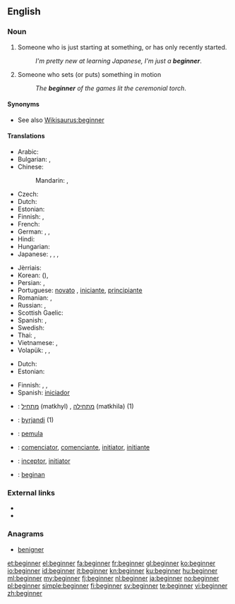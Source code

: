 ==English==

===Noun===
{{en-noun}}

# Someone who is just starting at something, or has only recently started.
#: ''I'm pretty new at learning Japanese, I'm just a '''beginner'''''.
# Someone who sets (or puts) something in motion
#: ''The '''beginner''' of the games lit the ceremonial torch''.

====Synonyms====
* See also [[Wikisaurus:beginner]]

====Translations====
{{trans-top|someone who just recently started}}
* Arabic: {{t-|ar|مُبْتَدِئ|m|tr=mubtadi'}}
* Bulgarian: {{t+|bg|начинаещ|m|tr=nachinaješt}}, {{t+|bg|новак|m|tr=novak}}
* Chinese:
*: Mandarin: {{t|cmn|初學者|sc=Hani}}, {{t-|cmn|初学者|tr=chūxuézhě|sc=Hani}}
* Czech: {{t-|cs|začátečník|m}}
* Dutch: {{t+|nl|beginner|m}}
* Estonian: {{t-|et|algaja}}
* Finnish: {{t+|fi|aloittelija}}, {{t+|fi|vasta-alkaja}}
* French: {{t+|fr|débutant|m}}
* German: {{t+|de|Anfänger|m}}, {{t+|de|Anfängerin|f}}, {{t+|de|Anfänger|p}}
* Hindi: {{t-|hi|शुरुआत|tr=śuruāt}}
* Hungarian: {{t+|hu|kezdő}}
* Japanese: {{t-|ja|初心者|tr=しょしんしゃ, shoshinsha}}, {{t-|ja|初学者|tr=しょがくしゃ, shogakusha}}, {{t-|ja|ビギナー|tr=biginā}}, {{t-|ja|新参|tr=しんざん, shinzan}}
{{trans-mid}}
* Jèrriais: {{tø|roa-jer|c'menchant|m}}
* Korean: {{t+|ko|초심자|tr=chosimja|sc=Hang}} ({{t+|ko|初心者|sc=Hani}}), {{t+|ko|초보자|tr=choboja|sc=Hang}}
* Persian: {{t+|fa|مبتدی}}, {{t+|fa|تازه‌کار}}
* Portuguese: [[novato]] {{g|m}}, [[iniciante]], [[principiante]]
* Romanian: {{t-|ro|începător}} {{g|m}}, {{t-|ro|începătoare}} {{g|f}}
* Russian: {{t+|ru|начинающий|m|tr=načinájuščij}}, {{t+|ru|новичок|m|tr=novičók}}
* Scottish Gaelic: {{t-|gd|neach-tòiseachaidh|m}}
* Spanish: {{t+|es|principiante}}, {{t+|es|iniciado}}
* Swedish: {{t+|sv|nybörjare|c}}
* Thai: {{t-|th|ผู้เริ่มเรียน|tr=pôo rêrm rian}}, {{t-|th|มือใหม่|tr=meu mài}}
* Vietnamese: {{t-|vi|người bắt đầu}}, {{t-|vi|người mới học}}
* Volapük: {{qualifier|male or female}} {{t+|vo|priman}}, {{qualifier|male}} {{t-|vo|hipriman}}, {{qualifier|female}} {{t+|vo|jipriman}}
{{trans-bottom}}

{{trans-top|someone who sets something in motion}}
* Dutch: {{t+|nl|starter}}
* Estonian: {{t-|et|alustaja}}
{{trans-mid}}
* Finnish: {{t+|fi|avaaja}}, {{t+|fi|aloittaja}},  {{t+|fi|alkuunpanija}}
* Spanish: [[iniciador]]
{{trans-bottom}}

{{checktrans-top}}
* {{ttbc|he}}: [[מתחיל]] (matkhyl) {{g|m}}, [[מתחילה]] (matkhila) {{g|f}} (1)
* {{ttbc|is}}: [[byrjandi]] {{g|m}} (1)
* {{ttbc|id}}: [[mula|pemula]]
* {{ttbc|ia}}: [[comenciator]], [[comenciante]], [[initiator]], [[initiante]]
* {{ttbc|la}}: [[inceptor]], [[initiator]]
* {{ttbc|vo}}: [[beginan]]
{{trans-bottom}}

===External links===
* {{R:Webster 1913}}
* {{R:Century 1911}}

===Anagrams===
* [[benigner#English|benigner]]

[[et:beginner]]
[[el:beginner]]
[[fa:beginner]]
[[fr:beginner]]
[[gl:beginner]]
[[ko:beginner]]
[[io:beginner]]
[[id:beginner]]
[[it:beginner]]
[[kn:beginner]]
[[ku:beginner]]
[[hu:beginner]]
[[ml:beginner]]
[[my:beginner]]
[[fj:beginner]]
[[nl:beginner]]
[[ja:beginner]]
[[no:beginner]]
[[pl:beginner]]
[[simple:beginner]]
[[fi:beginner]]
[[sv:beginner]]
[[te:beginner]]
[[vi:beginner]]
[[zh:beginner]]